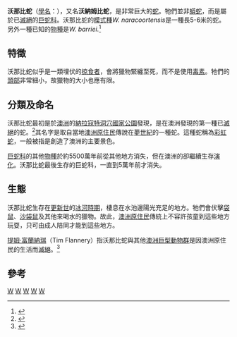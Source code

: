 {{Automatic taxobox
| taxon = Wonambi
| fossil_range = [[中新世|中新世]]至[[更新世|更新世]]
| status = fossil
| image = Wonambi naracoortensis vs Thylacoleo.jpg
| image_caption = 正在與[[袋獅|袋獅]]搏鬥的沃那比蛇
| authority = Smith, 1976
| subdivision_ranks = [[種|種]]
| subdivision = 
* †''W. barriei''
* †''W. naracoortensis''
}} 
'''沃那比蛇'''（[[學名|學名]]：''{{lang|la|Wonambi}}''），又名'''沃納姆比蛇'''，是非常巨大的[[蛇|蛇]]。牠們並非[[蟒蛇|蟒蛇]]，而是屬於已[[滅絕|滅絕]]的[[巨蛇科|巨蛇科]]。沃那比蛇的[[模式種|模式種]]''W. naracoortensis''是一種長5-6米的蛇。另外一種已知的[[物種|物種]]是''W. barriei''.<ref>{{cite journal en|url=http://www.nature.com/nature/journal/v403/n6768/fig_tab/403416a0_F2.html|title=The Pleistocene serpent Wonambi and the early evolution of snakes. FIGURE 2. Selected elements of Wonambi exhibiting phylogenetically important characters.|author=John D. Scanlon|coauthors=Michael S. Y. Lee|journal=Nature|volume=403|pages=416-420|date=January 2000|access-date=2009-09-27|archive-date=2012-03-19|archive-url=https://www.webcitation.org/66GyxhySL?url=http://www.nature.com/nature/journal/v403/n6768/fig_tab/403416a0_F2.html|dead-url=no}}</ref>

==特徵==
沃那比蛇似乎是一類埋伏的[[掠食者|掠食者]]，會將獵物緊纏至死，而不是使用[[毒素|毒素]]。牠們的[[頭部|頭部]]非常細小，故獵物的大小也應有限。

==分類及命名==
沃那比蛇最初是於[[澳洲|澳洲]]的[[納拉寇特洞穴國家公園|納拉寇特洞穴國家公園]]發現，是在澳洲發現的第一種已[[滅絕|滅絕]]的蛇。<ref name="Fauna of Australia">{{cite book en|last=Ehmann|first=Harald|title=Amphibia and Reptilia|editor=C.G.Glasby G.J.B.Ross P.L.Beesley|publisher=Australian Government Publishing Service|date=1993|edition=Online|series=Fauna of Australia|volume=2A|pages=15|chapter=33. Family Boidae|isbn=978 0 644 32429 8|url=http://www.environment.gov.au/biodiversity/abrs/publications/fauna-of-australia/pubs/volume2a/33-fauna-2a-squamata-boidae.pdf|access-date=2009-09-27|archive-date=2008-09-05|archive-url=https://web.archive.org/web/20080905082519/http://www.environment.gov.au/biodiversity/abrs/publications/fauna-of-australia/pubs/volume2a/33-fauna-2a-squamata-boidae.pdf|dead-url=no}}</ref>其名字是取自當地[[澳洲原住民|澳洲原住民]]傳說在[[夢世紀|夢世紀]]的一種蛇。這種蛇稱為[[彩虹蛇|彩虹蛇]]，一般被指是創造了澳洲的主要景色。

[[巨蛇科|巨蛇科]]的其他[[物種|物種]]於約5500萬年前從其他地方消失，但在澳洲的卻繼續生存[[演化|演化]]。沃那比蛇最後生存的巨蛇科，一直到5萬年前才消失。

==生態==
沃那比蛇生存在[[更新世|更新世]]的[[冰河時期|冰河時期]]，棲息在水池邊陽光充足的地方。牠們會伏擊[[袋鼠|袋鼠]]、[[沙袋鼠|沙袋鼠]]及其他來喝水的獵物。故此，[[澳洲原住民|澳洲原住民]]傳統上不容許孩童到這些地方玩耍，只可由成人陪同才能到這些地方。

[[提姆·富蘭納瑞|提姆·富蘭納瑞]]（Tim Flannery）指沃那比蛇與其他[[澳洲巨型動物群|澳洲巨型動物群]]是因澳洲原住民的生活而[[滅絕|滅絕]]。<ref>{{Cite book en|author=Flannery, Tim|year=1994|title=The Future Eaters: An Ecological History of the Australasian Lands and People|url=https://archive.org/details/futureeatersecol00flan|id=ISBN 0-8021-3943-4}}</ref>

==參考==
{{reflist}}
{{已滅絕有鱗目|O.}}
{{Taxonbar}}

[[Category:1976年描述的分类群|W]]
[[Category:巨蛇科|W]]
[[Category:中新世爬行动物|W]]
[[Category:上新世爬行動物|W]]
[[Category:更新世爬行动物|W]]
